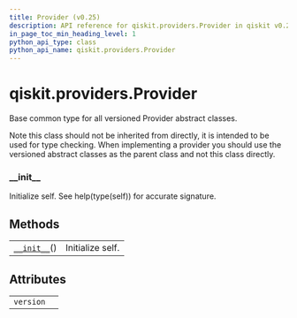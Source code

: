 ```yaml
---
title: Provider (v0.25)
description: API reference for qiskit.providers.Provider in qiskit v0.25
in_page_toc_min_heading_level: 1
python_api_type: class
python_api_name: qiskit.providers.Provider
---
```


<span id="qiskit-providers-provider" />

# qiskit.providers.Provider

<Class id="qiskit.providers.Provider" isDedicatedPage={true} github="https://github.com/qiskit/qiskit/tree/stable/0.17/qiskit/providers/provider.py" signature="Provider" modifiers="class">
  Base common type for all versioned Provider abstract classes.

  Note this class should not be inherited from directly, it is intended to be used for type checking. When implementing a provider you should use the versioned abstract classes as the parent class and not this class directly.

  ### \_\_init\_\_

  <Function id="qiskit.providers.Provider.__init__" signature="__init__()">
    Initialize self. See help(type(self)) for accurate signature.
  </Function>

  ## Methods

  |                                                                                          |                  |
  | ---------------------------------------------------------------------------------------- | ---------------- |
  | [`__init__`](#qiskit.providers.Provider.__init__ "qiskit.providers.Provider.__init__")() | Initialize self. |

  ## Attributes

  |           |   |
  | --------- | - |
  | `version` |   |
</Class>

